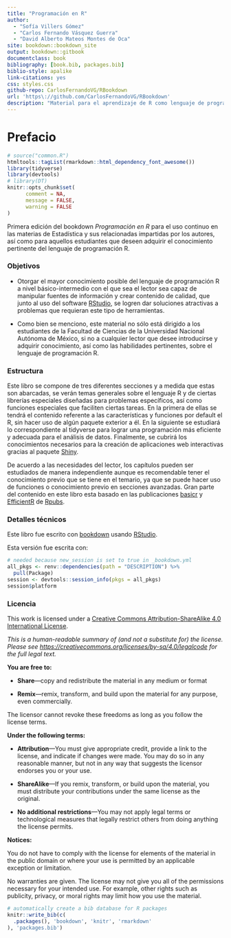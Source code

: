 ```yaml
--- 
title: "Programación en R"
author:
  - "Sofía Villers Gómez"
  - "Carlos Fernando Vásquez Guerra"
  - "David Alberto Mateos Montes de Oca"
site: bookdown::bookdown_site
output: bookdown::gitbook
documentclass: book
bibliography: [book.bib, packages.bib]
biblio-style: apalike
link-citations: yes
css: styles.css
github-repo: CarlosFernandoVG/RBookdown
url: 'https\://github.com/CarlosFernandoVG/RBookdown'
description: "Material para el aprendizaje de R como lenguaje de programación para los cursos de Estadística en la Facultado de Ciencias,  Universidad Nacional Autónoma de México"
---
```


# Prefacio {-}

```r
# source("common.R")
htmltools::tagList(rmarkdown::html_dependency_font_awesome())
library(tidyverse)
library(devtools)
# library(DT)
knitr::opts_chunk$set(
      comment = NA,
      message = FALSE, 
      warning = FALSE
)
```

Primera edición del bookdown  _Programación en R_ para el uso continuo en las materias de Estadística y sus relacionadas impartidas por los autores, así como para aquellos estudiantes que deseen adquirir el conocimiento pertinente del lenguaje de programación R.

### Objetivos {-}

+ Otorgar el mayor conocimiento posible del lenguaje de programación R a nivel básico-intermedio con el que sea el lector sea capaz de manipular fuentes de información y crear contenido de calidad, que junto al uso del software [RStudio](http://www.rstudio.com/ide/), se logren dar soluciones atractivas a problemas que requieran este tipo de herramientas.

+ Como bien se menciono, este material no sólo está dirigido a los estudiantes de la Facultad de Ciencias de la Universidad Nacional Autónoma de México, si no a cualquier lector que desee introducirse y adquirir conocimiento, así como las habilidades pertinentes, sobre el lenguaje de programación R.

### Estructura {-}

Este libro se compone de tres diferentes secciones y a medida que estas son abarcadas, se verán temas generales sobre el lenguaje R y de ciertas librerías especiales diseñadas para problemas específicos, así como funciones especiales que faciliten ciertas tareas. En la primera de ellas se tendrá el contenido referente a las características y funciones por default el R, sin hacer uso de algún paquete exterior a él. En la siguiente se estudiará lo correspondiente al tidyverse para lograr una programación más eficiente y adecuada para el análisis de datos. Finalmente, se cubrirá los conocimientos necesarios para la creación de aplicaciones web interactivas gracias al paquete [Shiny](https://shiny.rstudio.com).

De acuerdo a las necesidades del lector, los capítulos pueden ser estudiados de manera independiente aunque es recomendable tener el conocimiento previo que se tiene en el temario, ya que se puede hacer uso de funciones o conocimiento previo en secciones avanzadas. Gran parte del contenido en este libro esta basado en las publicaciones [basicr](https://rpubs.com/CarlosFVG/basicr) y [EfficientR](https://rpubs.com/CarlosFVG/CourseTidyveR) de [Rpubs](https://rpubs.com).

### Detalles técnicos {-}

Este libro fue escrito con [bookdown](http://bookdown.org/) usando [RStudio](http://www.rstudio.com/ide/).

Esta versión fue escrita con:

```r
# needed because new_session is set to true in _bookdown.yml
all_pkgs <- renv::dependencies(path = "DESCRIPTION") %>% 
  pull(Package) 
session <- devtools::session_info(pkgs = all_pkgs)
session$platform
```

### Licencia {-}

This work is licensed under a [Creative Commons Attribution-ShareAlike 4.0 International License](https://creativecommons.org/licenses/by-sa/4.0/).

<center>
<i class="fab fa-creative-commons fa-2x"></i><i class="fab fa-creative-commons-by fa-2x"></i><i class="fab fa-creative-commons-sa fa-2x"></i>
</center>

*This is a human-readable summary of (and not a substitute for) the license.
Please see <https://creativecommons.org/licenses/by-sa/4.0/legalcode> for the full legal text.*

**You are free to:**

- **Share**---copy and redistribute the material in any medium or
  format

- **Remix**---remix, transform, and build upon the material for any
  purpose, even commercially.

The licensor cannot revoke these freedoms as long as you follow the
license terms.

**Under the following terms:**

- **Attribution**---You must give appropriate credit, provide a link
  to the license, and indicate if changes were made. You may do so in
  any reasonable manner, but not in any way that suggests the licensor
  endorses you or your use.
  
- **ShareAlike**---If you remix, transform, or build upon the material, you must distribute your contributions under the same license as the original. 

- **No additional restrictions**---You may not apply legal terms or
  technological measures that legally restrict others from doing
  anything the license permits.

**Notices:**

You do not have to comply with the license for elements of the
material in the public domain or where your use is permitted by an
applicable exception or limitation.

No warranties are given. The license may not give you all of the
permissions necessary for your intended use. For example, other rights
such as publicity, privacy, or moral rights may limit how you use the
material.

```r
# automatically create a bib database for R packages
knitr::write_bib(c(
  .packages(), 'bookdown', 'knitr', 'rmarkdown'
), 'packages.bib')
```